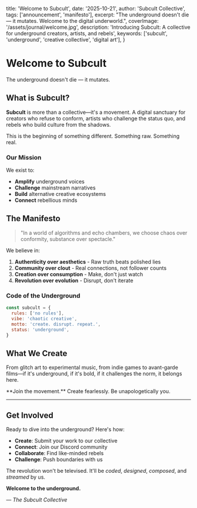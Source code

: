 
  title: 'Welcome to Subcult',
  date: '2025-10-21',
  author: 'Subcult Collective',
  tags: ['announcement', 'manifesto'],
  excerpt:
    "The underground doesn't die — it mutates. Welcome to the digital underworld.",
  coverImage: '/assets/journal/welcome.jpg',
  description:
    'Introducing Subcult: A collective for underground creators, artists, and rebels',
  keywords: ['subcult', 'underground', 'creative collective', 'digital art'],
}

# Welcome to Subcult

The underground doesn't die — it mutates.

## What is Subcult?

**Subcult** is more than a collective—it's a movement. A digital sanctuary for creators who refuse to conform, artists who challenge the status quo, and rebels who build culture from the shadows.

<Callout type="info">
  This is the beginning of something different. Something raw. Something real.
</Callout>

### Our Mission

We exist to:

- **Amplify** underground voices
- **Challenge** mainstream narratives
- **Build** alternative creative ecosystems
- **Connect** rebellious minds

## The Manifesto

> "In a world of algorithms and echo chambers, we choose chaos over conformity, substance over spectacle."

We believe in:

1. **Authenticity over aesthetics** - Raw truth beats polished lies
2. **Community over clout** - Real connections, not follower counts
3. **Creation over consumption** - Make, don't just watch
4. **Revolution over evolution** - Disrupt, don't iterate

### Code of the Underground

```javascript
const subcult = {
  rules: ['no rules'],
  vibe: 'chaotic creative',
  motto: 'create. disrupt. repeat.',
  status: 'underground',
}
```

## What We Create

From glitch art to experimental music, from indie games to avant-garde films—if it's underground, if it's bold, if it challenges the norm, it belongs here.

<Callout type="success">
  **Join the movement.** Create fearlessly. Be unapologetically you.
</Callout>

---

## Get Involved

Ready to dive into the underground? Here's how:

- **Create**: Submit your work to our collective
- **Connect**: Join our Discord community
- **Collaborate**: Find like-minded rebels
- **Challenge**: Push boundaries with us

The revolution won't be televised. It'll be _coded_, _designed_, _composed_, and _streamed_ by us.

**Welcome to the underground.**

_— The Subcult Collective_
